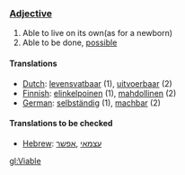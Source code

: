 ===[[Adjective]]===
# Able to live on its own(as for a newborn)
# Able to be done, [[possible]]

====Translations====
*[[Dutch]]: [[levensvatbaar]] (1), [[uitvoerbaar]] (2)
*[[Finnish]]: [[elinkelpoinen]] (1), [[mahdollinen]] (2)
*[[German]]: [[selbständig]] (1), [[machbar]] (2)


====Translations to be checked====
*[[Hebrew]]: [[עצמאי]] ,[[אפשר]]

[[gl:Viable]]